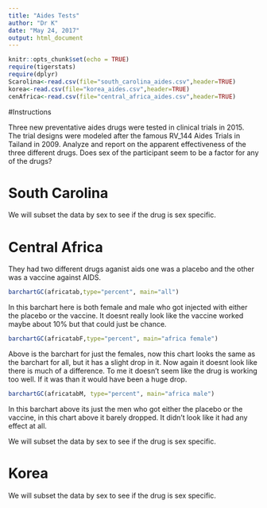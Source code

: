 ---
title: "Aides Tests"
author: "Dr K"
date: "May 24, 2017"
output: html_document
---

```{r setup, include=FALSE}
knitr::opts_chunk$set(echo = TRUE)
require(tigerstats)
require(dplyr)
Scarolina<-read.csv(file="south_carolina_aides.csv",header=TRUE)
korea<-read.csv(file="korea_aides.csv",header=TRUE)
cenAfrica<-read.csv(file="central_africa_aides.csv",header=TRUE)
```

#Instructions

Three new preventative aides drugs were tested in clinical trials in 2015. The trial designs were modeled after the famous RV_144 Aides Trials in Tailand in 2009.  Analyze and report on the apparent effectiveness of the three different drugs. Does sex of the participant seem to be a factor for any of the drugs?


# South Carolina

We will subset the data by sex to see if the drug is sex specific.


# Central Africa
They had two different drugs aganist aids one was a placebo and the other was a vaccine against AIDS.


```{r}
barchartGC(africatab,type="percent", main="all")

```
In this barchart here is both female and male who got injected with either the placebo or the vaccine. It doesnt really look like the vaccine worked maybe about 10% but that could just be chance.
```{r}
barchartGC(africatabF,type="percent", main="africa female")
```
Above is the barchart for just the females, now this chart looks the same as the barchart for all, but it has a slight drop in it. Now again it doesnt look like there is much of a difference. To me it doesn't seem like the drug is working too well. If it was than it would have been a huge drop. 
```{r}
barchartGC(africatabM, type="percent", main="africa male")
```
In this barchart above its just the men who got either the placebo or the vaccine, in this chart above it barely dropped. It didn't look like it had any effect at all. 



We will subset the data by sex to see if the drug is sex specific.



# Korea

We will subset the data by sex to see if the drug is sex specific.







